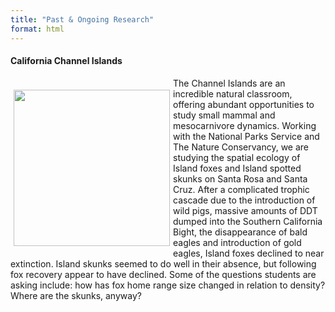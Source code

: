 ```yaml
---
title: "Past & Ongoing Research"
format: html
---
```


#### California Channel Islands

::: {style="float: left; margin: 5px;"}
![](photos/santa_rosa.jpg){fig-alt="a beach on Santa Rosa Island, with Santa Cruz Island in the background" fig-align="left" width="250"}
:::

The Channel Islands are an incredible natural classroom, offering abundant opportunities to study small mammal and mesocarnivore dynamics. Working with the National Parks Service and The Nature Conservancy, we are studying the spatial ecology of Island foxes and Island spotted skunks on Santa Rosa and Santa Cruz. After a complicated trophic cascade due to the introduction of wild pigs, massive amounts of DDT dumped into the Southern California Bight, the disappearance of bald eagles and introduction of gold eagles, Island foxes declined to near extinction. Island skunks seemed to do well in their absence, but following fox recovery appear to have declined. Some of the questions students are asking include: how has fox home range size changed in relation to density? Where are the skunks, anyway?
